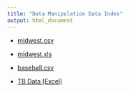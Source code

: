 ```yaml
---
title: "Data Manipulation Data Index"
output: html_document
---
```


- [midwest.csv](./midwest.csv)
- [midwest.xls](./midwest.xls)

- [baseball.csv](./baseball.csv)

- [TB Data (Excel)](./TB_Cases.xlsx)
